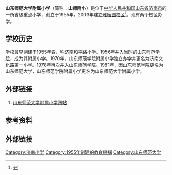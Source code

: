 {{merge from|山東師範大學附屬小學雅居園校區}}
{{Infobox School|name=山东师范大学附属小学|other_name=|image=|motto=做最好的自己<ref>{{Cite news|url=http://www.ssdfx.sd.cn/|title=做最好的自己，办最好的教育|publisher=山师附小|date=2016-07-22|access-date=2016-07-22|archive-url=https://web.archive.org/web/20160715134114/http://www.ssdfx.sd.cn/|archive-date=2016-07-15|dead-url=yes}}</ref>|established=1955年|type=公立|language=汉语，英语|religion=|affiliation=|district={{CHN}}山东省济南市|grades=|principal=[[刘其彬|刘其彬]]|vice_principal=潘恩群<br>肖宝民|dean=|college=|house=|sc=|cs=|faculty=|staff=|students=|athletics=|conference=|colors=|mascot=|magazine=|free_label=|free_text=|free_text2=|free_label3=|free_text3=|free_label4=|free_text4=|free_label5=|free_text5=|free_label6=|free_text6=|address=校本部{{CHN}}山东省济南市历下区山师北街1号（250000）<br />雅居园校区{{CHN}}山东省济南市高新区崇华路1158号|tel=|fax=|mail=|website=http://www.ssdfx.sd.cn/}}

'''山东师范大学附属小学'''（简称：'''山师附小'''）是位于[[中华人民共和国|中华人民共和国]][[山东省|山东省]][[济南市|济南市]]的一所省级重点小学，创立于1955年。2003年建立[[山東師範大學附屬小學雅居園校區|雅居园校区]]<ref>{{Cite news|url=http://www.sdsdfx.com:85/ssfx/xxjj/916.htm|title=学校简介|last=|first=|date=2016-07-22|work=|publisher=山东师范大学附属小学雅居园校区|accessdate=|archive-date=2017-02-22|archive-url=https://web.archive.org/web/20170222095032/http://www.sdsdfx.com:85/ssfx/xxjj/916.htm|dead-url=no}}</ref>。现有两个校区办学。

== 学校历史 ==
学校最早创建于1955年春，称济南和平路小学。1956年并入当时的[[山东师范大学|山东师范学院]]，成为其附属小学。1970年，山东师范学院附属小学独立办学并更名为济南文化路第一小学。1978年再次并入山东师范学院。1981年，因山东师范学院更名为山东师范大学，山东师范学院附属小学更名为山东师范大学附属小学。

== 外部链接 ==
# [https://web.archive.org/web/20160715134114/http://www.ssdfx.sd.cn/ 山东师范大学附属小学网站]

== 参考资料 ==
{{reflist}}

== 外部链接 ==
{{Commons|Category:Affiliated Elementary School of Shandong Normal University}}

{{山东教育小作品}}
{{山东师范大学|nocat}}
{{C20慕课联盟}}

[[Category:济南小学|Category:济南小学]]
[[Category:1955年創建的教育機構|Category:1955年創建的教育機構]]
[[Category:山东师范大学|Category:山东师范大学]]